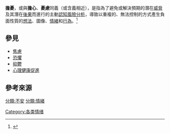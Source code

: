 {{情绪侧栏}}
'''擔憂'''，或與'''擔心'''、'''憂慮'''同義（或含義相近），是指為了避免或解決預期的潛在[[威脅|威脅]]及其潛在[[因果關係|後果]]而進行的主動[[認知|認知]][[風險|風險]][[分析|分析]]，導致以重複的、無法控制的方式產生負面性質的[[想法|想法]]、圖像、[[情緒|情緒]]和[[行為|行為]]。<ref>{{Cite web|title=Borkovec TD. (2002). Clinical Psychology: Science and Practice 9, 76–80.|url=http://www.personal.kent.edu/~dfresco/mindfulness/CPSP_borkovec.pdf|accessdate=2016-06-05|archive-url=https://web.archive.org/web/20161011200314/http://www.personal.kent.edu/~dfresco/mindfulness/CPSP_borkovec.pdf|archive-date=2016-10-11|dead-url=no}}</ref> 

== 參見 ==
* [[焦慮|焦慮]]
* [[恐懼|恐懼]]
* [[抑鬱|抑鬱]]
* [[心理健康促進|心理健康促進]]

==參考來源==
{{Reflist|30em}}

{{Wiktionary|worry}}
{{Authority control}}
{{sociology-stub}}

{{情緒}}

[[分類:不安|分類:不安]]
[[分類:情緒|分類:情緒]]
[[Category:各类情绪|Category:各类情绪]]